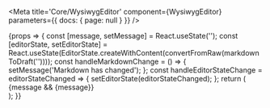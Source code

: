 


<Meta title='Core/WysiwygEditor' component={WysiwygEditor} parameters={{ docs: { page: null } }} />

<Canvas>
    <Story name='Default'>
        {props => {
            const [message, setMessage] = React.useState('');
            const [editorState, setEditorState] = React.useState(EditorState.createWithContent(convertFromRaw(markdownToDraft(''))));
            const handleMarkdownChange = () => {
                setMessage('Markdown has changed');
            };
            const handleEditorStateChange = editorStateChanged => {
                setEditorState(editorStateChanged);
            };
            return (
                <div>
                    <WysiwygEditor
                        {...props}
                        editorState={editorState}
                        onEditorStateChange={handleEditorStateChange}
                        onMarkdownChange={handleMarkdownChange}
                        mb={2}
                    />
                    {message && <Typography color='green400'>{message}</Typography>}
                </div>
            );
        }}
    </Story>
</Canvas>
